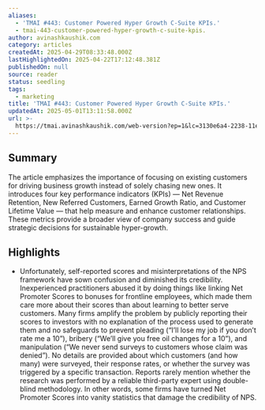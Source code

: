 ```yaml
---
aliases:
  - 'TMAI #443: Customer Powered Hyper Growth C-Suite KPIs.'
  - tmai-443-customer-powered-hyper-growth-c-suite-kpis.
author: avinashkaushik.com
category: articles
createdAt: 2025-04-29T08:33:48.000Z
lastHighlightedOn: 2025-04-22T17:12:48.381Z
publishedOn: null
source: reader
status: seedling
tags:
  - marketing
title: 'TMAI #443: Customer Powered Hyper Growth C-Suite KPIs.'
updatedAt: 2025-05-01T13:11:58.000Z
url: >-
  https://tmai.avinashkaushik.com/web-version?ep=1&lc=3130e6a4-2238-11ee-9e85-fb91de59307b&p=5e3d490e-d7a3-11ef-af5b-29ea7566a7e8&pt=campaign&t=1737624330&s=e5bee6167213c13940647bdc8e0e55fe9ea22c1d4c655d2fe1ff231ea929b187
---
```

## Summary

The article emphasizes the importance of focusing on existing customers for driving business growth instead of solely chasing new ones. It introduces four key performance indicators (KPIs) — Net Revenue Retention, New Referred Customers, Earned Growth Ratio, and Customer Lifetime Value — that help measure and enhance customer relationships. These metrics provide a broader view of company success and guide strategic decisions for sustainable hyper-growth.

## Highlights

- Unfortunately, self-reported scores and misinterpretations of the NPS framework have sown confusion and diminished its credibility.
  Inexperienced practitioners abused it by doing things like linking Net Promoter Scores to bonuses for frontline employees, which made them care more about their scores than about learning to better serve customers.
  Many firms amplify the problem by publicly reporting their scores to investors with no explanation of the process used to generate them and no safeguards to prevent pleading (“I’ll lose my job if you don’t rate me a 10”), bribery (“We’ll give you free oil changes for a 10”), and manipulation (“We never send surveys to customers whose claim was denied”).
  No details are provided about which customers (and how many) were surveyed, their response rates, or whether the survey was triggered by a specific transaction.
  Reports rarely mention whether the research was performed by a reliable third-party expert using double-blind methodology. In other words, some firms have turned Net Promoter Scores into vanity statistics that damage the credibility of NPS.
